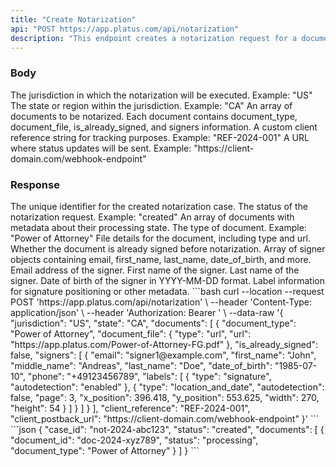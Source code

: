 ```yaml
---
title: "Create Notarization"
api: "POST https://app.platus.com/api/notarization"
description: "This endpoint creates a notarization request for a document"
---
```


### Body

<ParamField body="jurisdiction" type="string" required>
  The jurisdiction in which the notarization will be executed. Example: "US"
</ParamField>

<ParamField body="state" type="string">
  The state or region within the jurisdiction. Example: "CA"
</ParamField>

<ParamField body="documents" type="array" required>
  An array of documents to be notarized. Each document contains document_type, document_file, is_already_signed, and signers information.
</ParamField>

<ParamField body="client_reference" type="string">
  A custom client reference string for tracking purposes. Example: "REF-2024-001"
</ParamField>

<ParamField body="client_postback_url" type="string">
  A URL where status updates will be sent. Example: "https://client-domain.com/webhook-endpoint"
</ParamField>

### Response

<ResponseField name="case_id" type="string">
  The unique identifier for the created notarization case.
</ResponseField>

<ResponseField name="status" type="string">
  The status of the notarization request. Example: "created"
</ResponseField>

<ResponseField name="documents" type="array">
  An array of documents with metadata about their processing state.

<Expandable title="Toggle Document Details">

<ResponseField name="document_type" type="string">
  The type of document. Example: "Power of Attorney"
</ResponseField>

<ResponseField name="document_file" type="object">
  File details for the document, including type and url.
</ResponseField>

<ResponseField name="is_already_signed" type="boolean">
  Whether the document is already signed before notarization.
</ResponseField>

<ResponseField name="signers" type="array">
  Array of signer objects containing email, first_name, last_name, date_of_birth, and more.

<Expandable title="Toggle Signer Details">

<ResponseField name="email" type="string">
  Email address of the signer.
</ResponseField>

<ResponseField name="first_name" type="string">
  First name of the signer.
</ResponseField>

<ResponseField name="last_name" type="string">
  Last name of the signer.
</ResponseField>

<ResponseField name="date_of_birth" type="string">
  Date of birth of the signer in YYYY-MM-DD format.
</ResponseField>

<ResponseField name="labels" type="array">
  Label information for signature positioning or other metadata.
</ResponseField>

</Expandable>

</ResponseField>

</Expandable>

</ResponseField>

<RequestExample>
```bash
curl --location --request POST 'https://app.platus.com/api/notarization' \
--header 'Content-Type: application/json' \
--header 'Authorization: Bearer <token>' \
--data-raw '{
    "jurisdiction": "US",
    "state": "CA",
    "documents": [
        {
            "document_type": "Power of Attorney",
            "document_file": {
                "type": "url",
                "url": "https://app.platus.com/Power-of-Attorney-FG.pdf"
            },
            "is_already_signed": false,
            "signers": [
                {
                    "email": "signer1@example.com",
                    "first_name": "John",
                    "middle_name": "Andreas",
                    "last_name": "Doe",
                    "date_of_birth": "1985-07-10",
                    "phone": "+49123456789",
                    "labels": [
                        {
                            "type": "signature",
                            "autodetection": "enabled"
                        },
                        {
                            "type": "location_and_date",
                            "autodetection": false,
                            "page": 3,
                            "x_position": 396.418,
                            "y_position": 553.625,
                            "width": 270,
                            "height": 54
                        }
                    ]
                }
            ]
        }
    ],
    "client_reference": "REF-2024-001",
    "client_postback_url": "https://client-domain.com/webhook-endpoint"
}'
```
</RequestExample>

<ResponseExample>
```json
{
    "case_id": "not-2024-abc123",
    "status": "created",
    "documents": [
        {
            "document_id": "doc-2024-xyz789",
            "status": "processing",
            "document_type": "Power of Attorney"
        }
    ]
}
```
</ResponseExample>